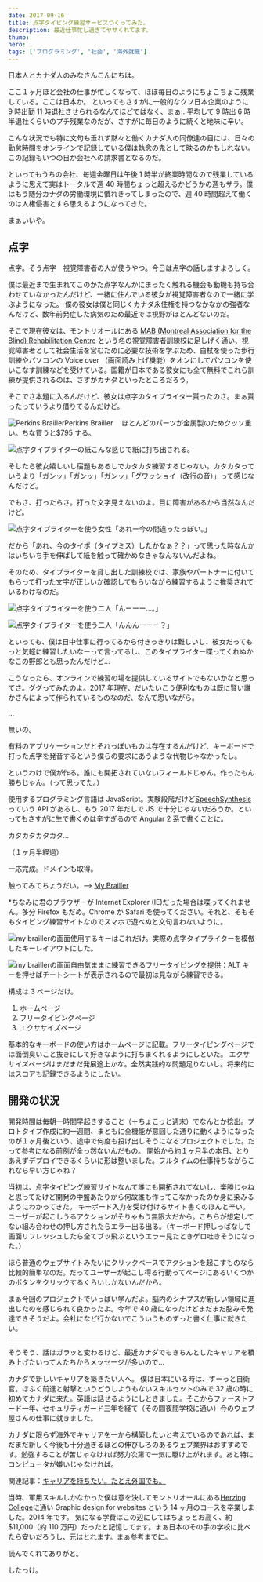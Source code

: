 ```yaml
---
date: 2017-09-16
title: 点字タイピング練習サービスつくってみた。
description: 最近仕事忙し過ぎてヤサくれてます。
thumb:
hero:
tags: ['プログラミング', '社会', '海外就職']
---
```


日本人とカナダ人のみなさんこんにちは。

ここ１ヶ月ほど会社の仕事が忙しくなって、ほぼ毎日のようにちょこちょこ残業している。ここは日本か。
といってもさすがに一般的なクソ日本企業のように 9 時出勤 11 時退社させられるなんてほどではなく、まぁ…平均して 9 時出 6 時半退社くらいのプチ残業なのだが、さすがに毎日のように続くと地味に辛い。

こんな状況でも特に文句も垂れず黙々と働くカナダ人の同僚達の目には、日々の勤怠時間をオンラインで記録している僕は執念の鬼として映るのかもしれない。この記録もいつの日か会社への請求書となるのだ。

といってもうちの会社、毎週金曜日は午後 1 時半が終業時間なので残業しているように思えて実はトータルで週 40 時間ちょっと超えるかどうかの週もザラ。僕はもう随分カナダの労働環境に慣れきってしまったので、週 40 時間超えて働くのは人権侵害とすら思えるようになってきた。

まぁいいや。

## 点字

点字。そう点字　視覚障害者の人が使うやつ。今日は点字の話しますよろしく。

僕は最近まで生まれてこのかた点字なんかにまったく触れる機会も動機も持ち合わせていなかったんだけど、一緒に住んでいる彼女が視覚障害者なので一緒に学ぶようになった。
僕の彼女は僕と同じくカナダ永住権を持つなかなかの強者なんだけど、数年前発症した病気のため最近では視野がほとんどないのだ。

そこで現在彼女は、モントリオールにある [MAB (Montreal Association for the Blind) Rehabilitation Centre](http://www.mabmackay.ca/?langue=en 'Montreal Association for the Blind Rehabilitation Centre Website') という名の視覚障害者訓練校に足しげく通い、視覚障害者として社会生活を営むために必要な技術を学ぶため、白杖を使った歩行訓練やパソコンの Voice over （画面読み上げ機能）をオンにしてパソコンを使いこなす訓練などを受けている。国籍が日本である彼女にも全て無料でこれら訓練が提供されるのは、さすがカナダといったところだろう。

そこでさ本題に入るんだけど、彼女は点字のタイプライター貰ったのさ。まぁ貰ったっていうより借りてるんだけど。

![Perkins
  Brailler](../images/brailler-canada-javascript/brailler01.jpg)Perkins
Brailler 　ほとんどのパーツが金属製のためクッソ重い。ちな買うと$795 する。

![点字タイプライターの紙](../images/brailler-canada-javascript/brailler02.jpg)こんな感じで紙に打ち出される。

そしたら彼女嬉しいし宿題もあるしでカタカタ練習するじゃない。カタカタっていうより「ガンッ」「ガンッ」「ガンッ」「グワッショイ（改行の音）」って感じなんだけど。

でもさ、打ったらさ。打った文字見えないのよ。目に障害があるから当然なんだけど。

![点字タイプライターを使う女性](../images/brailler-canada-javascript/brailler03.jpg)「あれー今の間違ったっぽい。」

だから「あれ、今のタイポ（タイプミス）したかなぁ？？」って思った時なんかはいちいち手を伸ばして紙を触って確かめなきゃなんないんだよね。

そのため、タイプライターを貸し出した訓練校では、家族やパートナーに付いてもらって打った文字が正しいか確認してもらいながら練習するように推奨されているわけなのだ。

![点字タイプライターを使う二人](../images/brailler-canada-javascript/brailler04.jpg)「んーーー…。」

![点字タイプライターを使う二人](../images/brailler-canada-javascript/brailler05.jpg)「んんんーーー？」

といっても、僕は日中仕事に行ってるから付きっきりは難しいし、彼女だってもっと気軽に練習したいなーって言ってるし、このタイプライター喋ってくれぬかなこの野郎とも思ったんだけど…

こうなったら、オンラインで練習の場を提供しているサイトでもないかなと思ってさ。ググってみたのよ。2017 年現在、だいたいこう便利なものは既に賢い誰かさんによって作られているものなのだ、なんて思いながら。

…

無いの。

有料のアプリケーションだとそれっぽいものは存在するんだけど、キーボードで打った点字を発音するという僕らの要求にあうような代物じゃなかったし。

というわけで僕が作る。誰にも開拓されていないフィールドじゃん。作ったもん勝ちじゃん。（って思ってた。）

使用するプログラミング言語は JavaScript。実験段階だけど[SpeechSynthesis](https://developer.mozilla.org/en-US/docs/Web/API/SpeechSynthesis 'MDN website')っていう API があるし、もう 2017 年だしで JS で十分じゃないだろうか。といってもさすがに生で書くのは辛すぎるので Angular 2 系で書くことに。

カタカタカタカタ…

（１ヶ月半経過）

一応完成。ドメインも取得。

触ってみてちょうだい。--> [My Brailler](http://mybrailler.com/home 'mybrailler.com')

\*ちなみに君のブラウザーが Internet Explorer (IE)だった場合は喋ってくれません。多分 Firefox もだめ。Chrome か Safari を使ってください。それと、そもそもタイピング練習サイトなのでスマホで遊べぬと文句言わないように。

![my
  braillerの画面](../images/brailler-canada-javascript/brailler06.gif)使用するキーはこれだけ。実際の点字タイプライターを模倣したキーレイアウトにした。

![my
  braillerの画面](../images/brailler-canada-javascript/brailler07.gif)自由気ままに練習できるフリータイピングを提供：ALT キーを押せばチートシートが表示されるので最初は見ながら練習できる。

構成は 3 ページだけ。

1.  ホームページ
2.  フリータイピングページ
3.  エクササイズページ

基本的なキーボードの使い方はホームページに記載。フリータイピングページでは面倒臭いこと抜きにして好きなように打ちまくれるようにしといた。
エクササイズページはまだまだ発展途上かな。全然実践的な問題足りないし。将来的にはスコアも記録できるようにしたい。

## 開発の状況

開発時間は毎朝一時間早起きすること（＋ちょこっと週末）でなんとか捻出。プロトタイプ作成に約一週間、まともに全機能が意図した通りに動くようになったのが１ヶ月後という、途中で何度も投げ出しそうになるプロジェクトでした。だって参考になる前例が全っ然ないんだもの。
開始から約１ヶ月半の本日、とりあえずデプロイできるくらいに形は整いました。フルタイムの仕事持ちながらこれなら早い方じゃね？

当初は、点字タイピング練習サイトなんて誰にも開拓されてないし、楽勝じゃねと思ってたけど開発の中盤あたりから何故誰も作ってこなかったのか身に染みるようにわかってきた。
キーボード入力を受け付けるサイト書くのほんと辛い。ユーザーが起こしうるアクションがそりゃもう無限大だから。こちらが想定してない組み合わせの押し方されたらエラー出る出る。（キーボード押しっぱなしで画面リフレッシュしたら全てブッ飛ぶというエラー見たときゲロ吐きそうになった。）

ほら普通のウェブサイトみたいにクリックベースでアクションを起こすものなら比較的簡単なのだ。だってユーザーが起こし得る行動ってページにあるいくつかのボタンをクリックするくらいしかないんだから。

まぁ今回のプロジェクトでいっぱい学んだよ。脳内のシナプスが新しい領域に進出したのを感じられて良かったよ。今年で 40 歳になったけどまだまだ脳みそ発達できそうだよ。会社になど行かないでこういうものずっと書く仕事に就きたい。

---

そうそう、話はガラッと変わるけど、最近カナダでもきちんとしたキャリアを積み上げたいって人たちからメッセージが多いので…

カナダで新しいキャリアを築きたい人へ。
僕は日本にいる時は、ずーっと自衛官。ほふく前進と射撃というどうしようもないスキルセットのみで 32 歳の時に初めてカナダに来た。英語は話せるようにしときました。そこからファーストフード一年、セキュリティガード三年を経て（その間夜間学校に通い）今のウェブ屋さんの仕事に就きました。

カナダに限らず海外でキャリアを一から構築したいと考えているのであれば、まだまだ新しく今後も十分過ぎるほどの伸びしろのあるウェブ業界はおすすめです。勉強することが苦じゃなければ努力次第で一気に駆け上がれます。あと特にコンピュータが嫌いじゃなければ。

関連記事：[キャリアを持ちたい。たとえ外国でも。](../blog/work-web-canada 'キャリアを持ちたい。たとえ外国でも。')

当時、軍用スキルしかなかった僕は意を決してモントリオールにある[Herzing College](http://www.herzing.ca/montreal/ 'Herzing Collegeのウェブサイト')に通い Graphic design for websites という 14 ヶ月のコースを卒業しました。2014 年です。
気になる学費はこの辺にしてはちょっとお高く、約$11,000（約 110 万円）だったと記憶してます。まぁ日本のその手の学校に比べたら安いだろうし、元はとれます。まぁ参考までに。

読んでくれてありがと。

したっけ。
